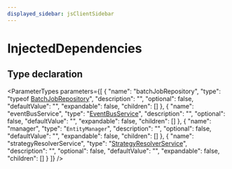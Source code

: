 ```yaml
---
displayed_sidebar: jsClientSidebar
---
```



# InjectedDependencies

## Type declaration

<ParameterTypes parameters={[
  {
    "name": "batchJobRepository",
    "type": "typeof [BatchJobRepository](../../modules/internal.mdx#batchjobrepository)",
    "description": "",
    "optional": false,
    "defaultValue": "",
    "expandable": false,
    "children": []
  },
  {
    "name": "eventBusService",
    "type": "[EventBusService](../classes/internal.internal.EventBusService.mdx)",
    "description": "",
    "optional": false,
    "defaultValue": "",
    "expandable": false,
    "children": []
  },
  {
    "name": "manager",
    "type": "`EntityManager`",
    "description": "",
    "optional": false,
    "defaultValue": "",
    "expandable": false,
    "children": []
  },
  {
    "name": "strategyResolverService",
    "type": "[StrategyResolverService](../classes/internal.internal.StrategyResolverService.mdx)",
    "description": "",
    "optional": false,
    "defaultValue": "",
    "expandable": false,
    "children": []
  }
]} />
